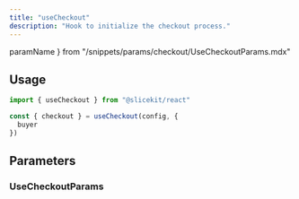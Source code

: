 ```yaml
---
title: "useCheckout"
description: "Hook to initialize the checkout process."
---
```



  paramName
} from "/snippets/params/checkout/UseCheckoutParams.mdx"

## Usage

```ts
import { useCheckout } from "@slicekit/react"

const { checkout } = useCheckout(config, {
  buyer
})
```

## Parameters

<WagmiConfigParams />
<GenericParam paramName={paramName} />

### UseCheckoutParams

<UseCheckoutParams />

